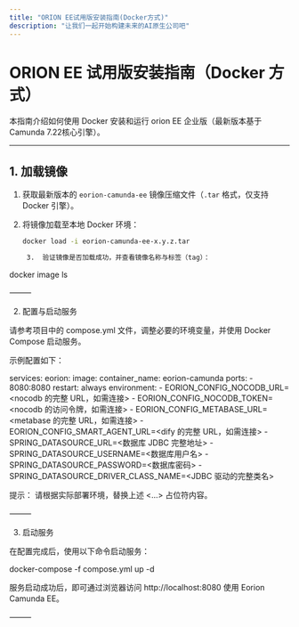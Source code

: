 ```yaml
---
title: "ORION EE试用版安装指南(Docker方式)"
description: "让我们一起开始构建未来的AI原生公司吧"
---
```


# ORION EE 试用版安装指南（Docker 方式）

本指南介绍如何使用 Docker 安装和运行 orion EE 企业版（最新版本基于Camunda 7.22核心引擎）。

---

## 1. 加载镜像

1. 获取最新版本的 `eorion-camunda-ee` 镜像压缩文件（`.tar` 格式，仅支持 Docker 引擎）。
2. 将镜像加载至本地 Docker 环境：

   ```bash
   docker load -i eorion-camunda-ee-x.y.z.tar

	3.	验证镜像是否加载成功，并查看镜像名称与标签（tag）：

docker image ls


⸻

2. 配置与启动服务

请参考项目中的 compose.yml 文件，调整必要的环境变量，并使用 Docker Compose 启动服务。

示例配置如下：

services:
  eorion:
    image: <image-name>
    container_name: eorion-camunda
    ports:
      - 8080:8080
    restart: always
    environment:
      - EORION_CONFIG_NOCODB_URL=<nocodb 的完整 URL，如需连接>
      - EORION_CONFIG_NOCODB_TOKEN=<nocodb 的访问令牌，如需连接>
      - EORION_CONFIG_METABASE_URL=<metabase 的完整 URL，如需连接>
      - EORION_CONFIG_SMART_AGENT_URL=<dify 的完整 URL，如需连接>
      - SPRING_DATASOURCE_URL=<数据库 JDBC 完整地址>
      - SPRING_DATASOURCE_USERNAME=<数据库用户名>
      - SPRING_DATASOURCE_PASSWORD=<数据库密码>
      - SPRING_DATASOURCE_DRIVER_CLASS_NAME=<JDBC 驱动的完整类名>

提示： 请根据实际部署环境，替换上述 <...> 占位符内容。

⸻

3. 启动服务

在配置完成后，使用以下命令启动服务：

docker-compose -f compose.yml up -d

服务启动成功后，即可通过浏览器访问 http://localhost:8080 使用 Eorion Camunda EE。

⸻
